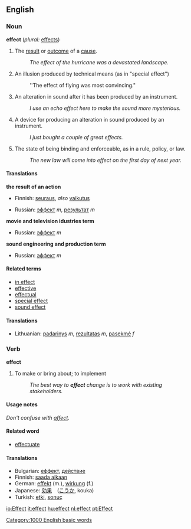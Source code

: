 ==English==

===Noun===
'''effect'''  (''plural:'' [[effects]])
#The [[result]] or [[outcome]] of a [[cause]].
#:''The effect of the hurricane was a devastated landscape.''
# {{film}} An illusion produced by technical means (as in "special effect")
#:''The effect of flying was most convincing."
# {{soundeng}} An alteration in sound after it has been produced by an instrument.
#: ''I use an echo effect here to make the sound more mysterious.''
# {{soundeng}} A device for producing an alteration in sound produced by an instrument.
#: ''I just bought a couple of great effects.''
# The state of being binding and enforceable, as in a rule, policy, or law.
#:''The new law will come into effect on the first day of next year.''

====Translations====
'''the result of an action'''
{{top}}
<!--Put translations for languages from A to I here-->
*Finnish: [[seuraus]], ''also'' [[vaikutus]]
{{mid}}
<!--Put translations for languages from J to Z here-->
*Russian: [[эффект]] ''m'', [[результат]] ''m''
{{bottom}}

'''movie and television idustries term'''
{{top}}
<!--Put translations for languages from A to I here-->
{{mid}}
<!--Put translations for languages from J to Z here-->
*Russian: [[эффект]] ''m''
{{bottom}}

'''sound engineering and production term'''
{{top}}
<!--Put translations for languages from A to I here-->
{{mid}}
<!--Put translations for languages from J to Z here-->
*Russian: [[эффект]] ''m''
{{bottom}}

====Related terms====
*[[in effect]]
*[[effective]]
*[[effectual]]
*[[special effect]]
*[[sound effect]]

====Translations====
{{checktrans}}
*Lithuanian: [[padarinys]] ''m'', [[rezultatas]] ''m'', [[pasekmė]] ''f''

===Verb===
'''effect'''

#To make or bring about; to implement
#: ''The best way to '''effect''' change is to work with existing stakeholders.''


====Usage notes====
''Don't confuse with [[affect]].''

====Related word====
*[[effectuate]]

====Translations====
*Bulgarian: [[еффект]], [[действие]]
*Finnish: [[saada aikaan]]
*German: [[effekt]] (m.), [[wirkung]] (f.)
*Japanese: [[効果]]　([[こうか]], kouka)
*Turkish: [[etki]], [[sonuç]]

[[Category:1000 English basic words]]

[[io:Effect]]
[[it:effect]]
[[hu:effect]]
[[nl:effect]]
[[pt:Effect]]